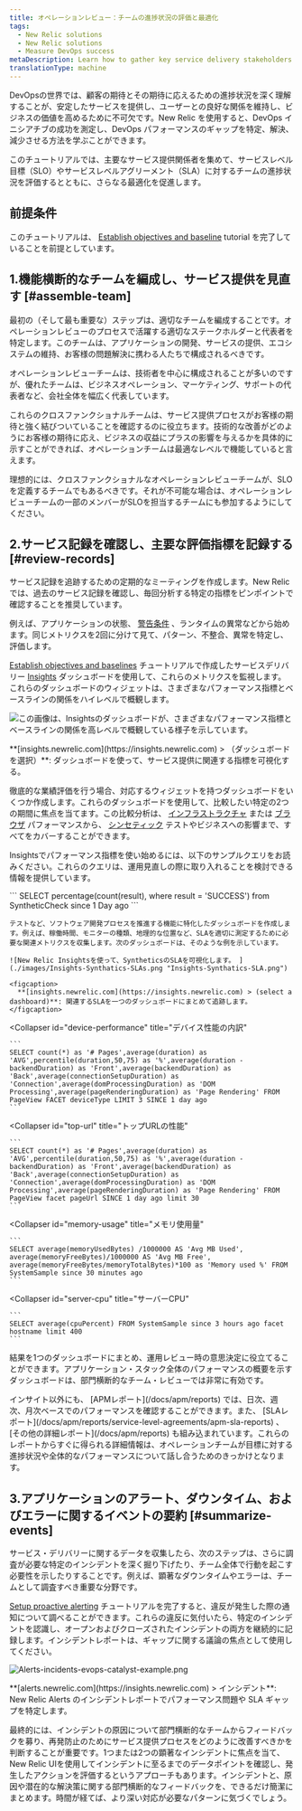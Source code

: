 ```yaml
---
title: オペレーションレビュー：チームの進捗状況の評価と最適化
tags:
  - New Relic solutions
  - New Relic solutions
  - Measure DevOps success
metaDescription: Learn how to gather key service delivery stakeholders to assess your DevOps team progress.
translationType: machine
---
```


DevOpsの世界では、顧客の期待とその期待に応えるための進捗状況を深く理解することが、安定したサービスを提供し、ユーザーとの良好な関係を維持し、ビジネスの価値を高めるために不可欠です。New Relic を使用すると、DevOps イニシアチブの成功を測定し、DevOps パフォーマンスのギャップを特定、解決、減少させる方法を学ぶことができます。

このチュートリアルでは、主要なサービス提供関係者を集めて、サービスレベル目標（SLO）やサービスレベルアグリーメント（SLA）に対するチームの進捗状況を評価するとともに、さらなる最適化を促進します。

## 前提条件

このチュートリアルは、 [Establish objectives and baseline](/docs/establish-objectives-baselines) tutorial を完了していることを前提としています。

## 1.機能横断的なチームを編成し、サービス提供を見直す [#assemble-team]

最初の（そして最も重要な）ステップは、適切なチームを編成することです。オペレーションレビューのプロセスで活躍する適切なステークホルダーと代表者を特定します。このチームは、アプリケーションの開発、サービスの提供、エコシステムの維持、お客様の問題解決に携わる人たちで構成されるべきです。

オペレーションレビューチームは、技術者を中心に構成されることが多いのですが、優れたチームは、ビジネスオペレーション、マーケティング、サポートの代表者など、会社全体を幅広く代表しています。

これらのクロスファンクショナルチームは、サービス提供プロセスがお客様の期待と強く結びついていることを確認するのに役立ちます。技術的な改善がどのようにお客様の期待に応え、ビジネスの収益にプラスの影響を与えるかを具体的に示すことができれば、オペレーションチームは最適なレベルで機能していると言えます。

<Callout variant="tip">
  理想的には、クロスファンクショナルなオペレーションレビューチームが、SLOを定義するチームでもあるべきです。それが不可能な場合は、オペレーションレビューチームの一部のメンバーがSLOを担当するチームにも参加するようにしてください。
</Callout>

## 2.サービス記録を確認し、主要な評価指標を記録する [#review-records]

サービス記録を追跡するための定期的なミーティングを作成します。New Relic では、過去のサービス記録を確認し、毎回分析する特定の指標をピンポイントで確認することを推奨しています。

例えば、アプリケーションの状態、 [警告条件](/docs/alerts/new-relic-alerts/defining-conditions/define-alert-conditions) 、ランタイムの異常などから始めます。同じメトリクスを2回に分けて見て、パターン、不整合、異常を特定し、評価します。

[Establish objectives and baselines](/docs/establish-objectives-baselines) チュートリアルで作成したサービスデリバリー [Insights](/docs/insights) ダッシュボードを使用して、これらのメトリクスを監視します。これらのダッシュボードのウィジェットは、さまざまなパフォーマンス指標とベースラインの関係をハイレベルで概観します。

![この画像は、Insightsのダッシュボードが、さまざまなパフォーマンス指標とベースラインの関係を高レベルで概観している様子を示しています。](./images/Insights-Devops-Catalyst-Example.png "Insights-Devops-Catalyst-Example.png")

<figcaption>
  **[insights.newrelic.com](https://insights.newrelic.com) > （ダッシュボードを選択）**: ダッシュボードを使って、サービス提供に関連する指標を可視化する。
</figcaption>

徹底的な業績評価を行う場合、対応するウィジェットを持つダッシュボードをいくつか作成します。これらのダッシュボードを使用して、比較したい特定の2つの期間に焦点を当てます。この比較分析は、 [インフラストラクチャ](/docs/infrastructure) または [ブラウザ](/docs/browser) パフォーマンスから、 [シンセティック](/docs/synthetics) テストやビジネスへの影響まで、すべてをカバーすることができます。

Insightsでパフォーマンス指標を使い始めるには、以下のサンプルクエリをお読みください。これらのクエリは、運用見直しの際に取り入れることを検討できる情報を提供しています。

<CollapserGroup>
  <Collapser
    id="daily-uptime"
    title="デイリーアップタイム"
  >
    ```
    SELECT percentage(count(result), where result = 'SUCCESS') from SyntheticCheck since 1 Day ago
    ```

    テストなど、ソフトウェア開発プロセスを推進する機能に特化したダッシュボードを作成します。例えば、稼働時間、モニターの種類、地理的な位置など、SLAを適切に測定するために必要な関連メトリクスを収集します。次のダッシュボードは、そのような例を示しています。

    ![New Relic Insightsを使って、SyntheticsのSLAを可視化します。 ](./images/Insights-Synthatics-SLAs.png "Insights-Synthatics-SLA.png")

    <figcaption>
      **[insights.newrelic.com](https://insights.newrelic.com) > (select a dashboard)**: 関連するSLAを一つのダッシュボードにまとめて追跡します。
    </figcaption>
  </Collapser>

  <Collapser
    id="device-performance"
    title="デバイス性能の内訳"
  >
    ```
    SELECT count(*) as '# Pages',average(duration) as 'AVG',percentile(duration,50,75) as '%',average(duration - backendDuration) as 'Front',average(backendDuration) as 'Back',average(connectionSetupDuration) as 'Connection',average(domProcessingDuration) as 'DOM Processing',average(pageRenderingDuration) as 'Page Rendering' FROM PageView FACET deviceType LIMIT 3 SINCE 1 day ago
    ```
  </Collapser>

  <Collapser
    id="top-url"
    title="トップURLの性能"
  >
    ```
    SELECT count(*) as '# Pages',average(duration) as 'AVG',percentile(duration,50,75) as '%',average(duration - backendDuration) as 'Front',average(backendDuration) as 'Back',average(connectionSetupDuration) as 'Connection',average(domProcessingDuration) as 'DOM Processing',average(pageRenderingDuration) as 'Page Rendering' FROM PageView facet pageUrl SINCE 1 day ago limit 30
    ```
  </Collapser>

  <Collapser
    id="memory-usage"
    title="メモリ使用量"
  >
    ```
    SELECT average(memoryUsedBytes) /1000000 AS 'Avg MB Used', average(memoryFreeBytes)/1000000 AS 'Avg MB Free', average(memoryFreeBytes/memoryTotalBytes)*100 as 'Memory used %' FROM SystemSample since 30 minutes ago
    ```
  </Collapser>

  <Collapser
    id="server-cpu"
    title="サーバーCPU"
  >
    ```
    SELECT average(cpuPercent) FROM SystemSample since 3 hours ago facet hostname limit 400
    ```
  </Collapser>
</CollapserGroup>

結果を1つのダッシュボードにまとめ、運用レビュー時の意思決定に役立てることができます。アプリケーション・スタック全体のパフォーマンスの概要を示すダッシュボードは、部門横断的なチーム・レビューでは非常に有効です。

<Callout variant="tip">
  インサイト以外にも、 [APMレポート](/docs/apm/reports) では、日次、週次、月次ベースでのパフォーマンスを確認することができます。また、 [SLAレポート](/docs/apm/reports/service-level-agreements/apm-sla-reports) 、 [その他の詳細レポート](/docs/apm/reports) も組み込まれています。これらのレポートからすぐに得られる詳細情報は、オペレーションチームが目標に対する進捗状況や全体的なパフォーマンスについて話し合うためのきっかけとなります。
</Callout>

## 3.アプリケーションのアラート、ダウンタイム、およびエラーに関するイベントの要約 [#summarize-events]

サービス・デリバリーに関するデータを収集したら、次のステップは、さらに調査が必要な特定のインシデントを深く掘り下げたり、チーム全体で行動を起こす必要性を示したりすることです。例えば、顕著なダウンタイムやエラーは、チームとして調査すべき重要な分野です。

[Setup proactive alerting](/docs/set-proactive-alerting) チュートリアルを完了すると、違反が発生した際の通知について調べることができます。これらの違反に気付いたら、特定のインシデントを認識し、オープンおよびクローズされたインシデントの両方を継続的に記録します。インシデントレポートは、ギャップに関する議論の焦点として使用してください。

![Alerts-incidents-evops-catalyst-example.png](./images/Alerts-incidents-evops-catalyst-example.png "Alerts-incidents-evops-catalyst-example.png")

<figcaption>
  **[alerts.newrelic.com](https://insights.newrelic.com) > インシデント**: New Relic Alerts のインシデントレポートでパフォーマンス問題や SLA ギャップを特定します。
</figcaption>

最終的には、インシデントの原因について部門横断的なチームからフィードバックを募り、再発防止のためにサービス提供プロセスをどのように改善すべきかを判断することが重要です。1つまたは2つの顕著なインシデントに焦点を当て、New Relic UIを使用してインシデントに至るまでのデータポイントを確認し、発生したアクションを評価するというアプローチもあります。インシデントと、原因や潜在的な解決策に関する部門横断的なフィードバックを、できるだけ簡潔にまとめます。時間が経てば、より深い対応が必要なパターンに気づくでしょう。